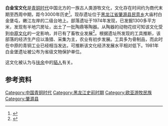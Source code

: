 '''白金宝文化'''是[[青铜时代|青铜时代]]中国北方的一族古人类游牧文化，文化存在时间约为‍商代末期至西周中期，距今3000年历史<ref>{{cite web|language=zh-hans|url=http://www.cchfound.cn/doc/203.html|title=白金宝遗址|publisher=中国华夏文化遗产网|date=|accessdate=2011-07-19|archive-date=2016-08-09|archive-url=https://web.archive.org/web/20160809114259/http://www.cchfound.cn/doc/203.html|dead-url=yes}}</ref>。现存遗址位于[[黑龙江省|黑龙江省]][[肇源县|肇源县]][[民意乡|民意乡]]大庙村白金堡屯，嫩江左岸的二级台地上。部落遗址于1974年发现，已发掘1300多平方米，发现有半地穴房址，出土了一批陶鼎等陶器。从陶器的动物花纹可知该文化受到[[中原文化|中原文化]]的一定影响，并已有了畜牧业发展<ref>{{cite web|language =zh-hans|url=http://travel.sina.com.cn/spot/bjbwhyz.html|title=白金宝文化遗址|publisher=新浪旅游频道|date=|accessdate=2011-07-19 }}</ref>。根据遗址所发现的工具推断，该部落的经济生产应以渔猎、采集为主，农业有初步发展。工具多为骨制品，而此时在中原的青铜工业已经相当发达，可推断该文化经济发展水平相对低下。1981年白金堡遗址被公布为省级文物保护单位。

这文化被认为与[[扶余|扶余]]中的[[貊人|貊人]]有关。

==参考资料==
{{reflist}}

{{Neolithic cultures of China}}

[[Category:中国青铜时代|Category:中国青铜时代]]
[[Category:黑龙江史前时期|Category:黑龙江史前时期]]
[[Category:欧亚游牧民族|Category:欧亚游牧民族]]
[[Category:肇源县|Category:肇源县]]
